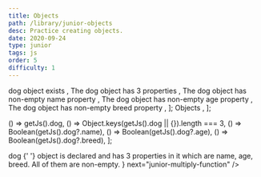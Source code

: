 ```yaml
---
title: Objects
path: /library/junior-objects
desc: Practice creating objects.
date: 2020-09-24
type: junior
tags: js
order: 5
difficulty: 1
---
```



  <Text size="small" color="#FAFAFA">
    dog object exists
  </Text>,
  <Text size="small" color="#FAFAFA">
    The dog object has 3 properties
  </Text>,
  <Text size="small" color="#FAFAFA">
    The dog object has non-empty name property
  </Text>,
  <Text size="small" color="#FAFAFA">
    The dog object has non-empty age property
  </Text>,
  <Text size="small" color="#FAFAFA">
    The dog object has non-empty breed property
  </Text>,
];

  <Link size="small" href="https://www.w3schools.com/js/js_objects.asp">
    Objects
  </Link>,
];

  () => getJs().dog,
  () => Object.keys(getJs().dog || {}).length === 3,
  () => Boolean(getJs().dog?.name),
  () => Boolean(getJs().dog?.age),
  () => Boolean(getJs().dog?.breed),
];

<Post>
  <CodeEditor
    tasks={tasksListData}
    help={helpListData}
    tabs={tabs}
    tests={tests}
    result={
      <>
        <Text code size="preNormal">
          dog
        </Text>{' '}
        object is declared and has 3 properties in it which are name, age,
        breed. All of them are non-empty.
      </>
    }
    next="junior-multiply-function"
  />
</Post>
